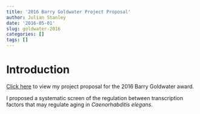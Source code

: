 ```yaml
---
title: '2016 Barry Goldwater Project Proposal'
author: Julian Stanley 
date: '2016-05-01'
slug: goldwater-2016
categories: []
tags: []
---
```


# Introduction

[Click here](https://github.com/julianstanley/julianstanley.com/raw/master/content/resources/Goldwater_2016.pdf)
to view my project proposal for the 2016 Barry Goldwater award.

I proposed a systematic screen of the regulation between transcription factors
that may regulate aging in *Caenorhabditis elegans*. 